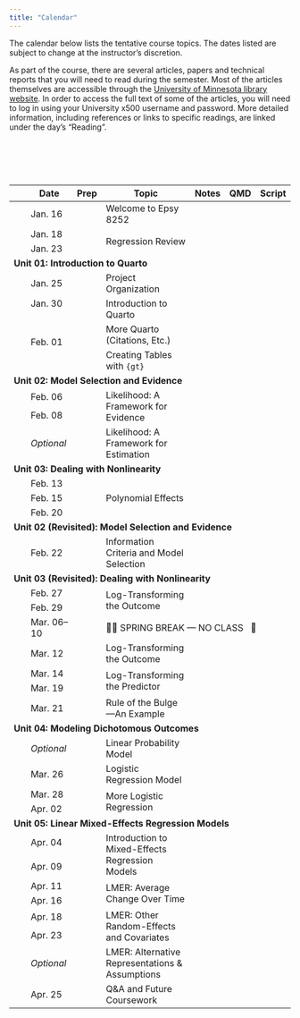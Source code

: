 ```yaml
---
title: "Calendar"
---
```



The calendar below lists the tentative course topics. The dates listed are subject to change at the instructor's discretion.

As part of the course, there are several articles, papers and technical reports that you will need to read during the semester. Most of the articles themselves are accessible through the [University of Minnesota library website](http://www.lib.umn.edu). In order to access the full text of some of the articles, you will need to log in using your University x500 username and password. More detailed information, including references or links to specific readings, are linked under the day's "Reading".

<br /><br />


<br />


<table class="table">

<thead>
<tr>
<th style="width:10%;"></th>
<th style="width:10%;">Date</th>
<th style="width:10%;text-align:center">Prep</th>
<th style="width:40%;">Topic</th>
<th style="width:10%;text-align:center">Notes</th>
<th style="width:10%;text-align:center">QMD</th>
<th style="width:10%;text-align:center">Script</th>
</tr>
</thead>

<tbody>


<!-- <br /><span style="margin-left:5px; color:#5a067d;font-size:12px;">*[Updated 02-13-2023]*</span> -->

<!-- ---------------------------------- -->
<!-- Unit 00: Welcome                   -->
<!-- ---------------------------------- -->

<tr>
<td align="center" style="vertical-align:middle;">&nbsp;</td>
<td>Jan. 16</td>
<td align="center" style="vertical-align:middle;">
  <span class="fa fa-book" style="color: #f1f1f1; font-size: 17px;"></span>
</td>
<td>Welcome to Epsy 8252</td>
<td align="center" style="vertical-align:middle;">
  <span class="fas fa-link" style="color: #f1f1f1; font-size: 17px;"></span>
</td>
<td align="center" style="vertical-align:middle;">
   <span class="fab fa-markdown" style="color: #f1f1f1; font-size: 17px;"></span>
</td>
<td align="center" style="vertical-align:middle;">
  <span class="fa fa-code" style="color: #f1f1f1; font-size: 17px;"></span>
</td>
</tr>


<tr>
<td align="center" style="vertical-align:middle;">&nbsp;</td>
<td>Jan. 18</td>
<td align="center" style="vertical-align:middle;" rowspan="2">
  [<span class="fa fa-book" style="font-size: 17px;"></span>](readings/01-regression-review.html)
</td>
<td style="vertical-align:middle;" rowspan="2">Regression Review</td>
<td align="center" style="vertical-align:middle;" rowspan="2">
  [<span class="fa fa-file-pdf" style="font-size: 17px;"></span>](files/01-regression-review.pdf)
</td>
<td align="center" style="vertical-align:middle;" rowspan="2">
   <span class="fab fa-markdown" style="color: #f1f1f1; font-size: 17px;"></span>
</td>
<td align="center" style="vertical-align:middle;" rowspan="2">
  [<span class="fa fa-code" style="font-size: 17px;"></span>](scripts/01-regression-review.R)
</td>
</tr>

<tr>
<td align="center" style="vertical-align:middle;">&nbsp;</td>
<td>Jan. 23</td>
</tr>


<!-- ---------------------------------- -->
<!-- Unit 01: Introduction to Quarto    -->
<!-- ---------------------------------- -->

<tr>
<td colspan="7"><b>Unit 01: Introduction to Quarto</b></td>
</tr>

<tr>
<td align="center" style="vertical-align:middle;">&nbsp;</td>
<td>Jan. 25</td>
<td align="center" style="vertical-align:middle;">
  [<span class="fa fa-book" style="font-size: 17px;"></span>](readings/02-project-organization.html)
</td>
<td style="vertical-align:middle;">Project Organization</td>
<td align="center" style="vertical-align:middle;">
  [<span class="fas fa-link" style="font-size: 17px;"></span>](notes/02-project-organization.html)
</td>
<td align="center" style="vertical-align:middle;">
  [<span class="fab fa-markdown" style="font-size: 17px;"></span>](https://raw.githubusercontent.com/zief0002/benevolent-anteater/main/notes/02-project-organization.qmd)
</td>
<td align="center" style="vertical-align:middle;">
  <span class="fa fa-code" style="color: #f1f1f1; font-size: 17px;"></span>
</td>
</tr>

<tr>
<td align="center" style="vertical-align:middle;">&nbsp;</td>
<td>Jan. 30</td>
<td align="center" style="vertical-align:middle;" rowspan="2">
  [<span class="fa fa-book" style="font-size: 17px;"></span>](readings/03-introduction-to-quarto.html)
</td>
<td style="vertical-align:middle;" rowspan="2">Introduction to Quarto</td>
<td align="center" style="vertical-align:middle;" rowspan="2">
  [<span class="fas fa-link" style="font-size: 17px;"></span>](notes/03-introduction-to-quarto.html)
</td>
<td align="center" style="vertical-align:middle;" rowspan="2">
   [<span class="fab fa-markdown" style="font-size: 17px;"></span>](https://raw.githubusercontent.com/zief0002/benevolent-anteater/main/notes/03-introduction-to-quarto.qmd)
</td>
<td align="center" style="vertical-align:middle;" rowspan="2">
  <span class="fa fa-code" style="color: #f1f1f1; font-size: 17px;"></span>
</td>
</tr>

<tr>
<td align="center" rowspan=3>&nbsp;</td>
<td style="vertical-align:middle;" rowspan=3>Feb. 01</td>
</tr>


<tr>
<td align="center" style="vertical-align:middle;">
  <span class="fa fa-book" style="color: #f1f1f1; font-size: 17px;"></span>
</td>
<td style="vertical-align:middle;">More Quarto (Citations, Etc.)</td>
<td align="center" style="vertical-align:middle;">
  [<span class="fas fa-link" style="font-size: 17px;"></span>](notes/03-more-quarto.html)
</td>
<td align="center" style="vertical-align:middle;">
  [<span class="fab fa-markdown" style="font-size: 17px;"></span>](https://raw.githubusercontent.com/zief0002/benevolent-anteater/main/notes/03-more-quarto.qmd)
</td>
<td align="center" style="vertical-align:middle;">
  <span class="fa fa-code" style="color: #f1f1f1; font-size: 17px;"></span>
</td>
</tr>


<tr>
<td align="center" style="vertical-align:middle;">
  <span class="fa fa-book" style="color: #f1f1f1; font-size: 17px;"></span>
</td>
<td style="vertical-align:middle;">Creating Tables with `{gt}`</td>
<td align="center" style="vertical-align:middle;">
  [<span class="fas fa-link" style="font-size: 17px;"></span>](notes/03-creating-tables.html)
</td>
<td align="center" style="vertical-align:middle;">
  [<span class="fab fa-markdown" style="font-size: 17px;"></span>](https://raw.githubusercontent.com/zief0002/benevolent-anteater/main/notes/03-creating-tables.qmd)
</td>
<td align="center" style="vertical-align:middle;">
  <span class="fa fa-code" style="color: #f1f1f1; font-size: 17px;"></span>
</td>
</tr>



<!-- ------------------------------------- -->
<!-- Unit 02: Model Selection and Evidence -->
<!-- ------------------------------------- -->

<tr>
<td colspan="7"><b>Unit 02: Model Selection and Evidence</b></td>
</tr>


<tr>
<td align="center" style="vertical-align:middle;">&nbsp;</td>
<td>Feb. 06</td>
<td align="center" style="vertical-align:middle;" rowspan="2">
  [<span class="fa fa-book" style="font-size: 17px;"></span>](readings/04-probability-distributions.html)
</td>
<td style="vertical-align:middle;" rowspan="2">Likelihood: A Framework for Evidence</td>
<td align="center" style="vertical-align:middle;" rowspan="2">
   [<span class="fas fa-link" style="font-size: 17px;"></span>](notes/04-likelihood-evidence.html)
</td>
<td align="center" style="vertical-align:middle;" rowspan="2">
  [<span class="fab fa-markdown" style="font-size: 17px;"></span>](https://raw.githubusercontent.com/zief0002/benevolent-anteater/main/notes/04-likelihood-evidence.qmd)
</td>
<td align="center" style="vertical-align:middle;" rowspan="2">
  [<span class="fa fa-code" style="font-size: 17px;"></span>](scripts/04-likelihood-evidence.R)
</td>
</tr>


<tr>
<td align="center" style="vertical-align:middle;">&nbsp;</td>
<td>Feb. 08</td>
</tr>

<tr>
<td align="center" style="vertical-align:middle;">&nbsp;</td>
<td>*Optional* </td>
<td align="center" style="vertical-align:middle;">
  <span class="fa fa-book" style="font-size: 17px; color: #f1f1f1"></span>
</td>
<td style="vertical-align:middle;">Likelihood: A Framework for Estimation</td>
<td align="center" style="vertical-align:middle;">
   [<span class="fas fa-link" style="font-size: 17px;"></span>](notes/04-optional-likelihood-estimation.html)
</td>
<td align="center" style="vertical-align:middle;">
  [<span class="fab fa-markdown" style="font-size: 17px;"></span>](https://raw.githubusercontent.com/zief0002/benevolent-anteater/main/notes/04-optional-likelihood-estimation.qmd)
</td>
<td align="center" style="vertical-align:middle;">
  <span class="fa fa-code" style="font-size: 17px; color: #f1f1f1"></span>
</td>
</tr>


<tr>
<td colspan="7"><b>Unit 03: Dealing with Nonlinearity</b></td>
</tr>


<tr>
<td align="center" style="vertical-align:middle;">&nbsp;</td>
<td>Feb. 13</td>
<td align="center" style="vertical-align:middle;" rowspan="3">
  [<span class="fa fa-book" style="font-size: 17px;"></span>](readings/05-polynomial-effects.html)
</td>
<td style="vertical-align:middle;" rowspan="3">Polynomial Effects</td>
<td align="center" style="vertical-align:middle;" rowspan="3">
   [<span class="fas fa-link" style="font-size: 17px;"></span>](notes/05-polynomial-effects.html)
</td>
<td align="center" style="vertical-align:middle;" rowspan="3">
  [<span class="fab fa-markdown" style="font-size: 17px;"></span>](https://raw.githubusercontent.com/zief0002/benevolent-anteater/main/notes/05-polynomial-effects.qmd)
</td>
<td align="center" style="vertical-align:middle;" rowspan="3">
  [<span class="fa fa-code" style="font-size: 17px;"></span>](scripts/05-polynomial-effects.R)
</td>
</tr>


<tr>
<td align="center" style="vertical-align:middle;">&nbsp;</td>
<td>Feb. 15</td>
</tr>

<tr>
<td align="center" style="vertical-align:middle;">&nbsp;</td>
<td>Feb. 20</td>
</tr>

<tr>
<td colspan="7"><b>Unit 02 (Revisited): Model Selection and Evidence</b></td>
</tr>


<tr>
<td align="center" style="vertical-align:middle;">&nbsp;</td>
<td>Feb. 22</td>
<td align="center" style="vertical-align:middle;">
  [<span class="fa fa-book" style="font-size: 17px;"></span>](readings/06-information-criteria-and-model-selection.html)
</td>
<td style="vertical-align:middle;">Information Criteria and Model Selection</td>
<td align="center" style="vertical-align:middle;">
   [<span class="fas fa-link" style="font-size: 17px;"></span>](notes/06-information-criteria-and-model-selection.html)
</td>
<td align="center" style="vertical-align:middle;">
  [<span class="fab fa-markdown" style="font-size: 17px;"></span>](https://raw.githubusercontent.com/zief0002/benevolent-anteater/main/notes/06-information-criteria-and-model-selection.qmd)
</td>
<td align="center" style="vertical-align:middle;">
  [<span class="fa fa-code" style="font-size: 17px;"></span>](scripts/06-information-criteria-and-model-selection.R)
</td>
</tr>



<!-- ---------------------------------- -->
<!-- Unit 03: Dealing with Nonlinearity -->
<!-- ---------------------------------- -->

<tr>
<td colspan="7"><b>Unit 03 (Revisited): Dealing with Nonlinearity</b></td>
</tr>


<tr>
<td align="center" style="vertical-align:middle;">&nbsp;</td>
<td>Feb. 27</td>
<td align="center" style="vertical-align:middle;" rowspan="2">
  [<span class="fa fa-book" style="font-size: 17px;"></span>](readings/07-logarithmic-transformations-outcome.html)
</td>
<td style="vertical-align:middle;" rowspan="2">Log-Transforming the Outcome</td>
<td align="center" style="vertical-align:middle;" rowspan="2">
   [<span class="fas fa-link" style="font-size: 17px;"></span>](notes/07-logarithmic-transformations-outcome.html)
</td>
<td align="center" style="vertical-align:middle;" rowspan="2">
  [<span class="fab fa-markdown" style="font-size: 17px;"></span>](https://raw.githubusercontent.com/zief0002/benevolent-anteater/main/notes/07-logarithmic-transformations-outcome.qmd)
</td>
<td align="center" style="vertical-align:middle;" rowspan="2">
  [<span class="fa fa-code" style="font-size: 17px;"></span>](scripts/07-logarithmic-transformations-outcome.R)
</td>
</tr>

<tr>
<td align="center" style="vertical-align:middle;">&nbsp;</td>
<td>Feb. 29</td>
</tr>


<tr>
<td align="center" style="vertical-align:middle;">&nbsp;</td>
<td>Mar. 06&ndash;10</td>
<td align="center" style="vertical-align:middle;"></td>
<td style="vertical-align:middle;" colspan=4>🎉🍹 SPRING BREAK &mdash; NO CLASS &nbsp; 🛌</td>
</tr>


<tr>
<td align="center" style="vertical-align:middle;">&nbsp;</td>
<td>Mar. 12</td>
<td align="center" style="vertical-align:middle;">
  [<span class="fa fa-book" style="font-size: 17px;"></span>](readings/07-logarithmic-transformations-outcome.html)
</td>
<td style="vertical-align:middle;">Log-Transforming the Outcome</td>
<td align="center" style="vertical-align:middle;">
   [<span class="fas fa-link" style="font-size: 17px;"></span>](notes/07-logarithmic-transformations-outcome.html)
</td>
<td align="center" style="vertical-align:middle;">
  [<span class="fab fa-markdown" style="font-size: 17px;"></span>](https://raw.githubusercontent.com/zief0002/benevolent-anteater/main/notes/07-logarithmic-transformations-outcome.qmd)
</td>
<td align="center" style="vertical-align:middle;">
  [<span class="fa fa-code" style="font-size: 17px;"></span>](scripts/07-logarithmic-transformations-outcome.R)
</td>
</tr>




<tr>
<td align="center" style="vertical-align:middle;">&nbsp;</td>
<td>Mar. 14</td>
<td align="center" style="vertical-align:middle;" rowspan="2">
  [<span class="fa fa-book" style="font-size: 17px;"></span>](readings/08-logarithmic-transformations-predictor.html)
</td>
<td style="vertical-align:middle;" rowspan="2">Log-Transforming the Predictor</td>
<td align="center" style="vertical-align:middle;" rowspan="2">
   [<span class="fas fa-link" style="font-size: 17px;"></span>](notes/08-logarithmic-transformations-predictor.html)
</td>
<td align="center" style="vertical-align:middle;" rowspan="2">
  [<span class="fab fa-markdown" style="font-size: 17px;"></span>](https://raw.githubusercontent.com/zief0002/benevolent-anteater/main/notes/08-logarithmic-transformations-predictor.qmd)
</td>
<td align="center" style="vertical-align:middle;" rowspan="2">
  [<span class="fa fa-code" style="font-size: 17px;"></span>](scripts/08-logarithmic-transformations-predictor.R)
</td>
</tr>


<tr>
<td align="center" style="vertical-align:middle;">&nbsp;</td>
<td>Mar. 19</td>
</tr>





<tr>
<td align="center" style="vertical-align:middle;">&nbsp;</td>
<td>Mar. 21</td>
<td align="center" style="vertical-align:middle;">
  <span class="fa fa-book" style="color: #f1f1f1; font-size: 17px;"></span>
</td>
<td style="vertical-align:middle;">Rule of the Bulge---An Example</td>
<td align="center" style="vertical-align:middle;">
   [<span class="fas fa-link" style="font-size: 17px;"></span>](notes/09-rule-of-the-bulge.html)
</td>
<td align="center" style="vertical-align:middle;">
  [<span class="fab fa-markdown" style="font-size: 17px;"></span>](https://raw.githubusercontent.com/zief0002/benevolent-anteater/main/notes/09-rule-of-the-bulge.qmd)
</td>
<td align="center" style="vertical-align:middle;">
  [<span class="fa fa-code" style="font-size: 17px;"></span>](scripts/09-rule-of-the-bulge.R)
</td>
</tr>



<!-- -------------------------------------- -->
<!-- Unit 04: Modeling Dichotomous Outcomes -->
<!-- -------------------------------------- -->

<tr>
<td colspan="7"><b>Unit 04: Modeling Dichotomous Outcomes</b></td>
</tr>


<tr>
<td align="center" style="vertical-align:middle;">&nbsp;</td>
<td>*Optional*</td>
<td align="center" style="vertical-align:middle;">
  <span class="fa fa-book" style="color: #f1f1f1; font-size: 17px;"></span>
</td>
<td style="vertical-align:middle;">Linear Probability Model</td>
<td align="center" style="vertical-align:middle;">
   [<span class="fas fa-link" style="font-size: 17px;"></span>](notes/10-optional-linear-probability-model.html)
</td>
<td align="center" style="vertical-align:middle;">
  [<span class="fab fa-markdown" style="font-size: 17px;"></span>](https://raw.githubusercontent.com/zief0002/benevolent-anteater/main/notes/10-optional-linear-probability-model.qmd)
</td>
<td align="center" style="vertical-align:middle;">
  <span class="fa fa-code" style="font-size: 17px; color: #f1f1f1"></span>
</td>
</tr>


<tr>
<td align="center" style="vertical-align:middle;">&nbsp;</td>
<td>Mar. 26</td>
<td align="center" style="vertical-align:middle;" >
  [<span class="fa fa-book" style="font-size: 17px;"></span>](readings/10-logistic-regression.html)
</td>
<td style="vertical-align:middle;">Logistic Regression Model</td>
<td align="center" style="vertical-align:middle;">
   [<span class="fas fa-link" style="font-size: 17px;"></span>](notes/10-logistic-regression.html)
</td>
<td align="center" style="vertical-align:middle;">
  [<span class="fab fa-markdown" style="font-size: 17px;"></span>](https://raw.githubusercontent.com/zief0002/benevolent-anteater/main/notes/10-logistic-regression.qmd)
</td>
<td align="center" style="vertical-align:middle;">
  [<span class="fa fa-code" style="font-size: 17px;"></span>](scripts/10-logistic-regression.R)
</td>
</tr>


<tr>
<td align="center" style="vertical-align:middle;">&nbsp;</td>
<td>Mar. 28</td>
<td align="center" style="vertical-align:middle;" rowspan="2">
  <span class="fa fa-book" style="color: #f1f1f1; font-size: 17px;"></span>
</td>
<td style="vertical-align:middle;" rowspan="2">More Logistic Regression</td>
<td align="center" style="vertical-align:middle;" rowspan="2">
   [<span class="fas fa-link" style="font-size: 17px;"></span>](notes/11-more-logistic-regression.html)
</td>
<td align="center" style="vertical-align:middle;" rowspan="2">
  [<span class="fab fa-markdown" style="font-size: 17px;"></span>](https://raw.githubusercontent.com/zief0002/benevolent-anteater/main/notes/11-more-logistic-regression.qmd)
</td>
<td align="center" style="vertical-align:middle;" rowspan="2">
  [<span class="fa fa-code" style="font-size: 17px;"></span>](scripts/11-more-logistic-regression.R)
</td>
</tr>


<tr>
<td align="center" style="vertical-align:middle;">&nbsp;</td>
<td>Apr. 02</td>
</tr>


<!-- ----------------------------------------------- -->
<!-- Unit 05: Linear Mixed-Effects Regression Models -->
<!-- ----------------------------------------------- -->

<tr>
<td colspan="7"><b>Unit 05: Linear Mixed-Effects Regression Models</b></td>
</tr>


<tr>
<td align="center" style="vertical-align:middle;">&nbsp;</td>
<td>Apr. 04</td>
<td align="center" style="vertical-align:middle;" rowspan="2">
  <span class="fa fa-book" style="color: #f1f1f1; font-size: 17px;"></span>
</td>
<td style="vertical-align:middle;" rowspan="2">Introduction to Mixed-Effects Regression Models</td>
<td align="center" style="vertical-align:middle;" rowspan="2">
  [<span class="fas fa-link" style="font-size: 17px;"></span>](https://zief0002.github.io/benevolent-anteater/notes/12-introduction-to-mixed-effects-models.html)
</td>
<td align="center" style="vertical-align:middle;" rowspan="2">
  [<span class="fab fa-markdown" style="font-size: 17px;"></span>](https://raw.githubusercontent.com/zief0002/benevolent-anteater/main/notes/12-introduction-to-mixed-effects-models.qmd)
</td>
<td align="center" style="vertical-align:middle;" rowspan="2">
  [<span class="fa fa-code" style="font-size: 17px;"></span>](https://github.com/zief0002/benevolent-anteater/raw/main/scripts/12-introduction-to-mixed-effects-models.R)
</td>
</tr>



<tr>
<td align="center" style="vertical-align:middle;">&nbsp;</td>
<td>Apr. 09</td>
</tr>


<tr>
<td align="center" style="vertical-align:middle;">&nbsp;</td>
<td>Apr. 11</td>
<td align="center" style="vertical-align:middle;" rowspan="2">
  [<span class="fa fa-book" style="font-size: 17px;"></span>](readings/13-lmer-average-change-over-time.html)
</td>
<td style="vertical-align:middle;" rowspan="2">LMER: Average Change Over Time</td>
<td align="center" style="vertical-align:middle;" rowspan="2">
  [<span class="fas fa-link" style="font-size: 17px;"></span>](https://zief0002.github.io/benevolent-anteater/notes/13-lmer-average-change-over-time.html)
</td>
<td align="center" style="vertical-align:middle;" rowspan="2">
  [<span class="fab fa-markdown" style="font-size: 17px;"></span>](https://raw.githubusercontent.com/zief0002/benevolent-anteater/main/notes/13-lmer-average-change-over-time.qmd)
</td>
<td align="center" style="vertical-align:middle;" rowspan="2">
  [<span class="fa fa-code" style="font-size: 17px;"></span>](https://github.com/zief0002/benevolent-anteater/raw/main/scripts/13-lmer-average-change-over-time.R)
</td>
</tr>


<tr>
<td align="center" style="vertical-align:middle;">&nbsp;</td>
<td>Apr. 16</td>
</tr>



<tr>
<td align="center" style="vertical-align:middle;">&nbsp;</td>
<td>Apr. 18</td>
<td align="center" style="vertical-align:middle;" rowspan="2">
  [<span class="fa fa-book" style="font-size: 17px;"></span>](readings/14-lmer-other-random-effects-and-covariates.html)
</td>
<td style="vertical-align:middle;" rowspan="2">LMER: Other Random-Effects and Covariates</td>
<td align="center" style="vertical-align:middle;" rowspan="2">
  [<span class="fas fa-link" style="font-size: 17px;"></span>](https://zief0002.github.io/benevolent-anteater/notes/14-lmer-other-random-effects-and-covariates.html)
</td>
<td align="center" style="vertical-align:middle;" rowspan="2">
  [<span class="fab fa-markdown" style="font-size: 17px;"></span>](https://raw.githubusercontent.com/zief0002/benevolent-anteater/main/notes/14-lmer-other-random-effects-and-covariates.qmd)
</td>
<td align="center" style="vertical-align:middle;" rowspan="2">
  [<span class="fa fa-code" style="font-size: 17px;"></span>](https://github.com/zief0002/benevolent-anteater/raw/main/scripts/14-lmer-other-random-effects-and-covariates.R)
</td>
</tr>


<tr>
<td align="center" style="vertical-align:middle;">&nbsp;</td>
<td>Apr. 23</td>
</tr>

<tr>
<td align="center" style="vertical-align:middle;">&nbsp;</td>
<td>*Optional*</td>
<td align="center" style="vertical-align:middle;">
  <span class="fa fa-book" style="color: #f1f1f1; font-size: 17px;"></span>
</td>
<td style="vertical-align:middle;">LMER: Alternative Representations &amp; Assumptions</td>
<td align="center" style="vertical-align:middle;">
   [<span class="fas fa-link" style="font-size: 17px;"></span>](notes/15-optional-lmer-alt-representations-and-assumptions.html)
</td>
<td align="center" style="vertical-align:middle;">
  [<span class="fab fa-markdown" style="font-size: 17px;"></span>](https://raw.githubusercontent.com/zief0002/benevolent-anteater/main/notes/15-optional-lmer-alt-representations-and-assumptions.qmd)
</td>
<td align="center" style="vertical-align:middle;">
  <span class="fa fa-code" style="font-size: 17px; color: #f1f1f1"></span>
</td>
</tr>

<tr>
<td align="center" style="vertical-align:middle;">&nbsp;</td>
<td>Apr. 25</td>
<td align="center" style="vertical-align:middle;" >
  <span class="fa fa-book" style="color: #f1f1f1; font-size: 17px;"></span>
</td>
<td style="vertical-align:middle;">Q&amp;A and Future Coursework</td>
<td align="center" style="vertical-align:middle;">
   <!-- [<span class="fas fa-link" style="font-size: 17px;"></span>](files/qme-course-map-2023-04-10.pdf) -->
</td>
<td align="center" style="vertical-align:middle;">
  <span class="fab fa-markdown" style="font-size: 17px; color: #f1f1f1;"></span>
</td>
<td align="center" style="vertical-align:middle;">
  <span class="fa fa-code" style="font-size: 17px; color: #f1f1f1;"></span>
</td>
</tr>





</tbody>
</table>    


